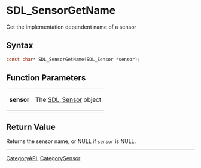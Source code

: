 = SDL_SensorGetName =

Get the implementation dependent name of a sensor 

== Syntax ==

<syntaxhighlight lang='c'>
const char* SDL_SensorGetName(SDL_Sensor *sensor);
</syntaxhighlight>

== Function Parameters ==

{|
|'''sensor'''
|The [[SDL_Sensor]] object
|}

== Return Value ==

Returns the sensor name, or NULL if <code>sensor</code> is NULL.
----
[[CategoryAPI]], [[CategorySensor]]


